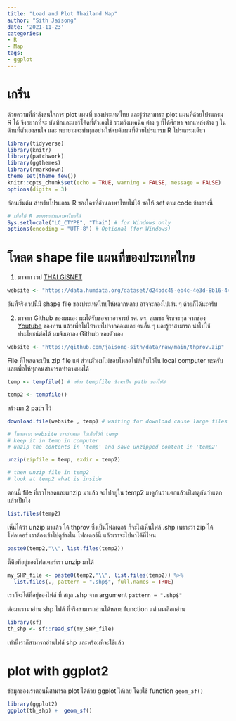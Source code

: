 ```yaml
---
title: "Load and Plot Thailand Map"
author: "Sith Jaisong"
date: '2021-11-23'
categories:
- R
- Map
tags:
- ggplot
---
```


# เกริ่น
ด้วยความที่กำลังสนใจการ plot แผนที่ ของประเทศไทย และรู้ว่าสามารถ plot แผนที่ด้วยโปรแกรม R ได้ จึงอยากที่จะ บันทึกและแชร์โค้ดที่ตัวเองใช้ รวมถึงเทคนิค ต่าง ๆ ที่ได้ศึกษา จากแหล่งต่าง ๆ ในด้านที่ตัวเองสนใจ และ พยายามจะทำทุกอย่างให้จบด้แผนที่ด้วยโปรแกรม R โปรแกรมเดียว  

```r
library(tidyverse)
library(knitr)
library(patchwork)
library(ggthemes)
library(rmarkdown)
theme_set(theme_few())
knitr::opts_chunk$set(echo = TRUE, warning = FALSE, message = FALSE)
options(digits = 3)
```

ก่อนเริ่มต้น สำหรับโปรแกรม R ของใครที่อ่านภาษาไทยไม่ได้ ขอให้ set ตาม code ข้างลางนี้

```r
# เพื่อให้ R สามารถอ่านภาษาไทยได้
Sys.setlocale("LC_CTYPE", "Thai") # for Windows only
options(encoding = "UTF-8") # Optional (for Windows)
```

# โหลด shape file แผนที่ของประเทศไทย
1. มาจาก เวป [THAI GISNET](https://thaigis.net/2018/08/)

```r
website <- "https://data.humdata.org/dataset/d24bdc45-eb4c-4e3d-8b16-44db02667c27/resource/d0c722ff-6939-4423-ac0d-6501830b1759/download/tha_adm_rtsd_itos_20190221_shp_part_1.zip"
```
อันที่จริงเวปนี้มี shape file ของประเทศไทยให้หลากหลาย อาจจะลองไปเล่น ๆ ด้วยก็ได้นะครับ

2. มาจาก Github ของผมเอง
ผมได้รับขอจากอาจารย์ รศ. ดร. สุเพชร จิรขจรกุล จากช่อง [Youtube](https://www.youtube.com/channel/UChHZS7Ml3-T7hOgxblqW4zA) ของท่าน แล้วเพื่อไม่ให้หายไปจากคอมและ คนอื่น ๆ และรู้ว่าสามารถ นำไปใช้ประโยชน์ต่อได้ ผมจึงเอาลง Github ของตัวเอง

```r
website <- "https://github.com/jaisong-sith/data/raw/main/thprov.zip"
```

File ที่โหลดจะเป็น zip file แต่ ส่วนตัวผมไม่ชอบโหลดไฟล์เก็บไว้ใน local computer นะครับ และเพื่อให้ทุกคนสามารถทำตามผมได้

```r
temp <- tempfile() # สร้าง tempfile ซึ่งจะเป็น path ของไฟล์

temp2 <- tempfile()
```

สร้างมา 2 path ไว้

```r
download.file(website , temp) # waiting for download cause large files

# โหลดจาก website เรากำหนด ไปเก็บไว้ที่ temp
# keep it in temp in computer
# unzip the contents in 'temp' and save unzipped content in 'temp2'

unzip(zipfile = temp, exdir = temp2)

# then unzip file in temp2
# look at temp2 what is inside
```

ตอนนี้ file ที่เราโหลดและunzip มาแล้ว จะไปอยู่ใน temp2 มาดูกันว่าแตกแล้วเป็มาดูกันว่าแตกแล้วเป็นไง

```r
list.files(temp2)
```
เห็นได้ว่า unzip มาแล้ว ได้ thprov ซึ่งเป็นโฟลเดอร์ ก็จะไม่เห็นไฟล์ .shp เพราะว่า zip ได้ โฟลเดอร์ เราต้องเข้าไปดูข้างใน โฟลเดอร์นี้
แล้วเราจะไปหาได้ที่ไหน

```r
paste0(temp2,"\\", list.files(temp2))
```
นี้คือที่อยู่ของโฟลเดอร์เรา unzip มาได้

```r
my_SHP_file <- paste0(temp2,"\\", list.files(temp2)) %>%
  list.files(., pattern = ".shp$", full.names = TRUE)
```
เราก็จะได้ที่อยู่ของไฟล์ ที่ สกุล .shp จาก argument `pattern = ".shp$"`


ต่อมาเรามาอ่าน shp ไฟล์ ที่จริงสามารถอ่านได้หลาย function แต่ ผมเลือกอ่าน
```r
library(sf)
th_shp <- sf::read_sf(my_SHP_file)
```

เท่านี้เราก็สามารถอ่านไฟล์ shp และพร้อมที่จะใช้แล้ว

# plot with ggplot2 ####
ข้อมูลของเราตอนนี้สามารถ plot ได้ด้วย ggplot ได้เลย โดยใช้ function `geom_sf()`

```r
library(ggplot2)
ggplot(th_shp) +  geom_sf()
```
